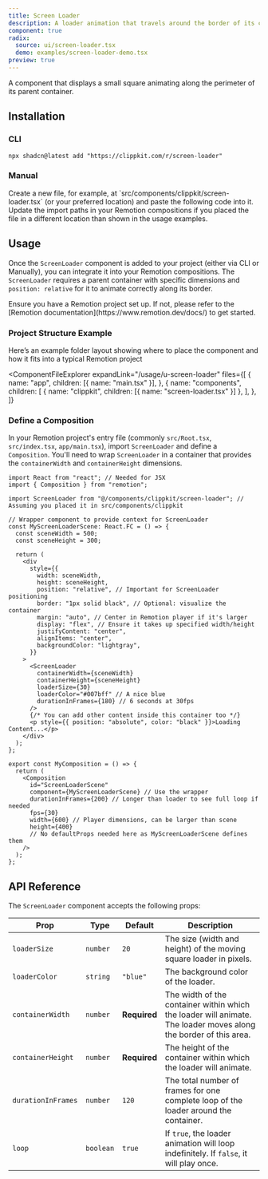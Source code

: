 ```yaml
---
title: Screen Loader
description: A loader animation that travels around the border of its container.
component: true
radix:
  source: ui/screen-loader.tsx
  demo: examples/screen-loader-demo.tsx
preview: true
---
```


A component that displays a small square animating along the perimeter of its parent container.

<ComponentTabs name="screen-loader-demo" />

## Installation

### CLI

```package-install
npx shadcn@latest add "https://clippkit.com/r/screen-loader"
```

### Manual

<Steps>
  <Step>
    Create a new file, for example, at `src/components/clippkit/screen-loader.tsx` (or your preferred location) and paste the following code into it.
    <ComponentSource name="screen-loader" />
  </Step>
  <Step>Update the import paths in your Remotion compositions if you placed the file in a different location than shown in the usage examples.</Step>
</Steps>

## Usage

Once the `ScreenLoader` component is added to your project (either via CLI or Manually), you can integrate it into your Remotion compositions. The `ScreenLoader` requires a parent container with specific dimensions and `position: relative` for it to animate correctly along its border.

<Callout title="Prerequisite">
  Ensure you have a Remotion project set up. If not, please refer to the
  [Remotion documentation](https://www.remotion.dev/docs/) to get started.
</Callout>

### Project Structure Example

Here’s an example folder layout showing where to place the component and how it fits into a typical Remotion project

<ComponentFileExplorer
  expandLink="/usage/u-screen-loader"
  files={[
    {
      name: "app",
      children: [{ name: "main.tsx" }],
    },
    {
      name: "components",
      children: [
        { name: "clippkit", children: [{ name: "screen-loader.tsx" }] },
      ],
    },
  ]}
>
  <ComponentCode name="screen-loader-demo" />
  <ComponentCode name="screen-loader" />
</ComponentFileExplorer>

### Define a Composition

In your Remotion project's entry file (commonly `src/Root.tsx`, `src/index.tsx`, `app/main.tsx`), import `ScreenLoader` and define a `Composition`. You'll need to wrap `ScreenLoader` in a container that provides the `containerWidth` and `containerHeight` dimensions.

```tsx title="app/main.tsx (or equivalent)"
import React from "react"; // Needed for JSX
import { Composition } from "remotion";

import ScreenLoader from "@/components/clippkit/screen-loader"; // Assuming you placed it in src/components/clippkit

// Wrapper component to provide context for ScreenLoader
const MyScreenLoaderScene: React.FC = () => {
  const sceneWidth = 500;
  const sceneHeight = 300;

  return (
    <div
      style={{
        width: sceneWidth,
        height: sceneHeight,
        position: "relative", // Important for ScreenLoader positioning
        border: "1px solid black", // Optional: visualize the container
        margin: "auto", // Center in Remotion player if it's larger
        display: "flex", // Ensure it takes up specified width/height
        justifyContent: "center",
        alignItems: "center",
        backgroundColor: "lightgray",
      }}
    >
      <ScreenLoader
        containerWidth={sceneWidth}
        containerHeight={sceneHeight}
        loaderSize={30}
        loaderColor="#007bff" // A nice blue
        durationInFrames={180} // 6 seconds at 30fps
      />
      {/* You can add other content inside this container too */}
      <p style={{ position: "absolute", color: "black" }}>Loading Content...</p>
    </div>
  );
};

export const MyComposition = () => {
  return (
    <Composition
      id="ScreenLoaderScene"
      component={MyScreenLoaderScene} // Use the wrapper
      durationInFrames={200} // Longer than loader to see full loop if needed
      fps={30}
      width={600} // Player dimensions, can be larger than scene
      height={400}
      // No defaultProps needed here as MyScreenLoaderScene defines them
    />
  );
};
```

## API Reference

The `ScreenLoader` component accepts the following props:

| Prop               | Type      | Default      | Description                                                                                                      |
| ------------------ | --------- | ------------ | ---------------------------------------------------------------------------------------------------------------- |
| `loaderSize`       | `number`  | `20`         | The size (width and height) of the moving square loader in pixels.                                               |
| `loaderColor`      | `string`  | `"blue"`     | The background color of the loader.                                                                              |
| `containerWidth`   | `number`  | **Required** | The width of the container within which the loader will animate. The loader moves along the border of this area. |
| `containerHeight`  | `number`  | **Required** | The height of the container within which the loader will animate.                                                |
| `durationInFrames` | `number`  | `120`        | The total number of frames for one complete loop of the loader around the container.                             |
| `loop`             | `boolean` | `true`       | If `true`, the loader animation will loop indefinitely. If `false`, it will play once.                           |
